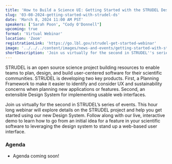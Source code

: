 ```yaml
---
title: 'How to Build a Science UI: Getting Started with the STRUDEL Design System'
slug: '03-08-2024-getting-started-with-strudel-ds'
date: 'March 8, 2024 11:00 AM PST'
speakers: ['Sarah Poon', "Cody O'Donnell"]
upcoming: true
format: 'Virtual Webinar'
location: 'Zoom'
registrationLink: 'https://go.lbl.gov/strudel-get-started-webinar'
image: '../../../content/images/news-and-events/getting-started-with-strudel-ds.png'
shortDescription: 'Join us virtually for the second in STRUDEL''s series of events. This hour long webinar will introduce more about the STRUDEL project and help you get started using our new Design System. Follow along with our live, interactive demo to learn how to go from an initial idea for a feature in your scientific software to leveraging the design system to stand up a web-based user interface.'
---
```


STRUDEL is an open source science project building resources to enable teams to plan, design, and build user-centered software for their scientific communities. STRUDEL is developing two key products. First, a Planning Framework to make it easier to identify and consider UX and sustainability concerns when planning new applications or features. Second, an extensible Design System for implementing usable web interfaces.

Join us virtually for the second in STRUDEL’s series of events. This hour long webinar will explore details on the STRUDEL project and help you get started using our new Design System. Follow along with our live, interactive demo to learn how to go from an initial idea for a feature in your scientific software to leveraging the design system to stand up a web-based user interface.
    
### Agenda

- Agenda coming soon!